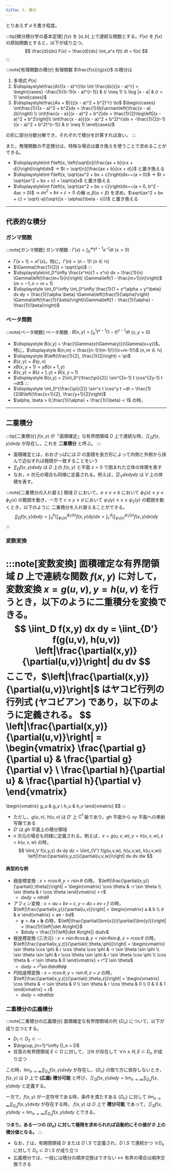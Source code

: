 ```yaml
---
title: 3. 積分
---
```


とりあえずメモ書き程度。

:::tip[微分積分学の基本定理]
$f(x)$ を $[a,b]$ 上で連続な関数とする。$F(x)$ を $f(x)$ の原始関数とすると，以下が成り立つ。
$$
\frac{d}{dx} F(x) = \frac{d}{dx} \int_a^x f(t) dt = f(x)
$$
:::

:::note[有理関数の積分]
有理関数 $\frac{f(x)}{g(x)}$ の積分は
1. 多項式 $P(x)$
2. $\displaystyle\frac{A}{(x - a)^r}\to  \int \frac{dx}{(x - a)^r} = \begin{cases}
-\frac{1}{(r-1)(x - a)^{r-1}} & (r \neq 1) \\
\log |x - a| & (r = 1)
\end{cases}$
3. $\displaystyle\frac{Ax + B}{((x - a)^2 + b^2)^r} \to$ 
$\begin{cases}
\int\frac{1}{(x - a)^2 + b^2}dx = \frac{1}{b}\arctan\left(\frac{x - a}{b}\right) \\
\int\frac{x - a}{(x - a)^2 + b^2}dx = \frac{1}{2}\log\left|(x - a)^2 + b^2\right|\\
\int\frac{x - a}{((x - a)^2 + b^2)^r}dx = -\frac{1}{2(r-1)((x - a)^2 + b^2)^{r-1}} & (r \neq 1) 
\end{cases}$

の形に部分分数分解でき，それぞれで積分を計算すれば良い。
:::

また，無理関数の不定積分は，特殊な場合は置き換えを使うことで求めることができる。
- $\displaystyle\int f\left(x, \left(\sqrt[n]{\frac{ax + b}{cx + d}}\right)\right)dx$ $\to$ $t = \sqrt[n]{\frac{ax + b}{cx + d}}$ と置き換える
- $\displaystyle\int f\left(x, \sqrt{ax^2 + bx + c}\right)dx~~(a > 0)$ $\to$ $t = \sqrt{ax^2 + bx + c} + \sqrt{a}x$ と置き換える
- $\displaystyle\int f\left(x, \sqrt{ax^2 + bx + c}\right)dx~~(a < 0, b^2 - 4ac > 0)$ $\to$ 
$ax^2 + bx + c = 0$ の解 $\alpha, \beta (\alpha < \beta)$ を求め，$\sqrt{ax^2 + bx + c} = \sqrt{-a}(\sqrt{(x - \alpha)(\beta - x)})$ と置き換える

---
## 代表的な積分
### ガンマ関数
:::note[ガンマ関数]
ガンマ関数 : $\displaystyle\Gamma(x) = \int_0^\infty t^{x-1} e^{-t} dt$ ($x > 0$)
- $\Gamma(x + 1) = x \Gamma(x)$。特に，$\Gamma(n) = (n-1)!$ ($n \in \mathbb{N}$)
- $\Gamma(\frac{1}{2}) = \sqrt{\pi}$
:::
- $\displaystyle\int_0^\infty \frac{x^m}{1 + x^n} dx = \frac{1}{n} \Gamma\left(\frac{m+1}{n}\right) \Gamma\left(1 - \frac{m+1}{n}\right)$ ($m > -1, n > m + 1$)
- $\displaystyle \int_0^\infty \int_0^\infty \frac{1}{1 + x^\alpha + y^\beta} dx dy = 
\frac{1}{\alpha \beta} \Gamma\left(\frac{1}{\alpha}\right) \Gamma\left(\frac{1}{\beta}\right)\Gamma\left(1 - \frac{1}{\alpha} - \frac{1}{\beta}\right)$

### ベータ関数
:::note[ベータ関数]
ベータ関数 : $\displaystyle B(x,y) = \int_0^1 t^{x-1} (1-t)^{y-1} dt$ ($x,y > 0$)
- $\displaystyle B(x,y) = \frac{\Gamma(x)\Gamma(y)}{\Gamma(x+y)}$。特に，$\displaystyle B(n,m) = \frac{(n-1)!(m-1)!}{(n+m-1)!}$ ($n,m \in \mathbb{N}$)
- $\displaystyle B\left(\frac{1}{2}, \frac{1}{2}\right) = \pi$
- $\displaystyle B(x,y) = B(y,x)$
- $\displaystyle xB(x,y+1) = yB(x+1,y)$
- $\displaystyle B(x,y) = B(x + 1, y) + B(x, y + 1)$
- $\displaystyle B(x,y) = 2\int_0^{\frac{\pi}{2}} \sin^{2x-1} t \cos^{2y-1} t ~dt$
:::
- $\displaystyle \int_0^{\frac{\pi}{2}} \sin^x t \cos^y t ~dt = \frac{1}{2}B\left(\frac{x+1}{2}, \frac{y+1}{2}\right)$
- $\alpha, \beta > 0,\frac{1}{\alpha} + \frac{1}{\beta} < 1$ の時，

---
## 二重積分
:::tip[二重積分]
$f(x,y)$ が「面積確定」な有界閉領域 $D$ 上で連続な時，$\iint_D f(x,y) dx dy$ が存在し，これを **二重積分** と呼ぶ。
:::
- 面積確定とは，おおざっぱには $D$ の面積を長方形によって内側と外側から挟んで近似すれば極限が一致することをいう
- $\iint_D f(x,y) dx dy$ は $D$ 上の $f(x,y)$ と平面 $z = 0$ で囲まれた立体の体積を表す
- なお，$n$ 次元の場合も同様に定義される。例えば，$\iiint_V dxdydz$ は $V$ 上の体積を表す。

:::note[二重積分の入れ替え]
領域 $D$ において，$a\leq x \leq b$ において $\phi_1(x) \leq y \leq \phi_2(x)$ の範囲を動き，一方で
$c \leq y \leq d$ において $\psi_1(y) \leq x \leq \psi_2(y)$ の範囲を動くとき，以下のように 二重積分を入れ替えることができる。
$$
\iint_D f(x,y) dx dy = \int_a^b \left(\int_{\phi_1(x)}^{\phi_2(x)} f(x,y) dy\right) dx = \int_c^d \left(\int_{\psi_1(y)}^{\psi_2(y)} f(x,y) dx\right) dy
$$
:::

### 変数変換
:::note[変数変換]
面積確定な有界閉領域 $D$ 上で連続な関数 $f(x,y)$ に対して，変数変換 $x = g(u,v), y = h(u,v)$ を行うとき，以下のように二重積分を変換できる。
$$
\iint_D f(x,y) dx dy = \iint_{D'} f(g(u,v), h(u,v)) \left|\frac{\partial(x,y)}{\partial(u,v)}\right| du dv
$$
ここで，$\left|\frac{\partial(x,y)}{\partial(u,v)}\right|$ はヤコビ行列の行列式 (ヤコビアン) であり，以下のように定義される。
$$
\left|\frac{\partial(x,y)}{\partial(u,v)}\right| = \begin{vmatrix}
\frac{\partial g}{\partial u} & \frac{\partial g}{\partial v} \\
\frac{\partial h}{\partial u} & \frac{\partial h}{\partial v}
\end{vmatrix}
= 
\begin{vmatrix}
g_u & g_v \\
h_u & h_v
\end{vmatrix}
$$
:::
- ただし，$g(u,v)$, $h(u,v)$ は $D'$ 上 $C^1$ 級であり，$gh$ 平面から $xy$ 平面への単射写像である
- $D'$ は $gh$ 平面上の積分領域
- $n$ 次元の場合も同様に定義される。例えば，$x = g(u,v,w), y = h(u,v,w), z = k(u,v,w)$ の時，
$$
\iiint_V f(x,y,z) dx dy dz = \iiint_{V'} f(g(u,v,w), h(u,v,w), k(u,v,w)) \left|\frac{\partial(x,y,z)}{\partial(u,v,w)}\right| du dv dw
$$

#### 典型的な例
- 極座標変換 : $x = r \cos \theta, y = r \sin \theta$ の時，
$\left|\frac{\partial(x,y)}{\partial(r,\theta)}\right| = \begin{vmatrix}
\cos \theta & -r \sin \theta \\
\sin \theta & r \cos \theta
\end{vmatrix} = r$
    - $dxdy = r dr d\theta$
- アフィン変換 : $x = au + bv + c, y = du + ev + f$ の時，
$\left|\frac{\partial(x,y)}{\partial(u,v)}\right| = \begin{vmatrix}
a & b \\
d & e
\end{vmatrix} = ae - bd$
    - $\bm{y} = A \bm{x} + \bm{b}$ の時，$\left|\frac{\partial(\bm{x})}{\partial(\bm{y})}\right| = \frac{1}{\left|\det A\right|}$
    - $dxdy = \frac{1}{\left|\det A\right|} dudv$
- 極座標変換 (三次元) : $x = r \sin \theta \cos \phi, y = r \sin \theta \sin \phi, z = r \cos \theta$ の時，  
$\left|\frac{\partial(x,y,z)}{\partial(r,\theta,\phi)}\right| = \begin{vmatrix}
\sin \theta \cos \phi & r \cos \theta \cos \phi & -r \sin \theta \sin \phi \\
\sin \theta \sin \phi & r \cos \theta \sin \phi & r \sin \theta \cos \phi \\
\cos \theta & -r \sin \theta & 0
\end{vmatrix} = r^2 \sin \theta$
    - $dxdy = r^2 \sin \theta dr d\theta d\phi$
- 円柱座標変換 : $x = r \cos \theta, y = r \sin \theta, z = z$ の時，
$\left|\frac{\partial(x,y,z)}{\partial(r,\theta,z)}\right| = \begin{vmatrix}
\cos \theta & -r \sin \theta & 0 \\
\sin \theta & r \cos \theta & 0 \\
0 & 0 & 1
\end{vmatrix} = r$
    - $dxdy = r dr d\theta dz$


### 二重積分の広義積分
:::note[二重積分の広義積分]
面積確定な有界閉領域の列 $\{D_n\}$ について，以下が成り立つとする。
- $D_1 \subset D_2 \subset \cdots$
- $\bigcup_{n=1}^\infty D_n = D$
- 任意の有界閉領域 $E \subset D$ に対して，$\exists N$ が存在して $\forall n \geq N, E \subset D_n$ が成り立つ

この時，$\lim_{n \to \infty} \iint_{D_n} f(x,y) dx dy$ が存在し，$\{D_n\}$ の取り方に依存しないとき，
$f(x,y)$ は $D$ 上で **(広義) 積分可能** と呼び，$\iint_D f(x,y) dx dy = \lim_{n \to \infty} \iint_{D_n} f(x,y) dx dy$ と定義する。

一方で，$f(x,y)$ が一定符号である時，条件を満たすある $\{D_n\}$ に対して $\lim_{n \to \infty} \iint_{D_n} f(x,y) dx dy$ が存在する時，
$f(x,y)$ は $D$ 上で **積分可能** であって，$\iint_D f(x,y) dx dy = \lim_{n \to \infty} \iint_{D_n} f(x,y) dx dy$ とできる。

**つまり，ある一つの $\{D_n\}$ に対して極限を求められれば自動的にその値が $D$ 上の積分値となる。**
:::
- なお，$f$ は，有開閉領域 $D$ または $D \setminus S$ で定義され，$D\setminus S$ で連続かつ $\forall D_n$ に対して
$D_n \subset D\setminus S$ が成り立つ
- 広義積分では，一般には積分の順序交換はできない $\leftrightarrow$ 有界の場合は順序交換できる